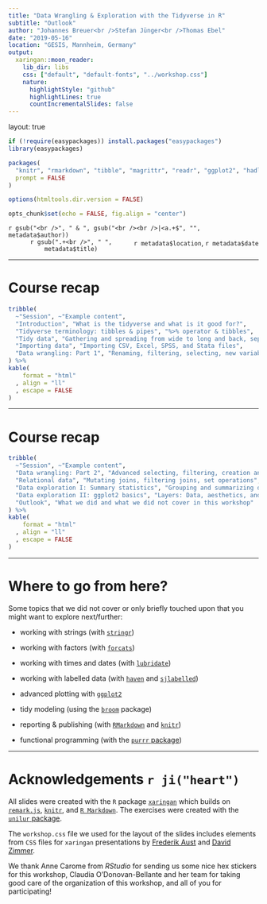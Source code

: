 ```yaml
---
title: "Data Wrangling & Exploration with the Tidyverse in R"
subtitle: "Outlook"
author: "Johannes Breuer<br />Stefan Jünger<br />Thomas Ebel"
date: "2019-05-16"
location: "GESIS, Mannheim, Germany"
output:
  xaringan::moon_reader:
    lib_dir: libs
    css: ["default", "default-fonts", "../workshop.css"]
    nature:
      highlightStyle: "github"
      highlightLines: true
      countIncrementalSlides: false
---
```

layout: true

```r
if (!require(easypackages)) install.packages("easypackages")
library(easypackages)

packages(
  "knitr", "rmarkdown", "tibble", "magrittr", "readr", "ggplot2", "hadley/emo",
  prompt = FALSE
)

options(htmltools.dir.version = FALSE)

opts_chunk$set(echo = FALSE, fig.align = "center")
```

<div class="my-footer">
  <div style="float: left;"><span>`r gsub("<br />", " & ", gsub("<br /><br />|<a.+$", "", metadata$author))`</span></div>
  <div style="float: right;"><span>`r metadata$location`, `r metadata$date`</span></div>
  <div style="text-align: center;"><span>`r gsub(".+<br />", " ", metadata$title)`</span></div>
  </div>
  
---

# Course recap

```r
tribble(
  ~"Session", ~"Example content", 
  "Introduction", "What is the tidyverse and what is it good for?",
  "Tidyverse terminology: tibbles & pipes", "%>% operator & tibbles",
  "Tidy data", "Gathering and spreading from wide to long and back, separating & uniting values",
  "Importing data", "Importing CSV, Excel, SPSS, and Stata files", 
  "Data wrangling: Part 1", "Renaming, filtering, selecting, new variables, recoding, missing values, arranging"
) %>% 
kable(
    format = "html"
  , align = "ll"
  , escape = FALSE
)
```



---

# Course recap

```r
tribble(
  ~"Session", ~"Example content", 
  "Data wrangling: Part 2", "Advanced selecting, filtering, creation and transformation of variables, strings and factors",
  "Relational data", "Mutating joins, filtering joins, set operations",
  "Data exploration I: Summary statistics", "Grouping and summarizing data",
  "Data exploration II: ggplot2 basics", "Layers: Data, aesthetics, and geoms",
  "Outlook", "What we did and what we did not cover in this workshop"
) %>% 
kable(
    format = "html"
  , align = "ll"
  , escape = FALSE
)
```

---

# Where to go from here?

Some topics that we did not cover or only briefly touched upon that you might want to explore next/further:

- working with strings (with [`stringr`](https://stringr.tidyverse.org/index.html))

- working with factors (with [`forcats`](https://forcats.tidyverse.org/))

- working with times and dates (with [`lubridate`](https://lubridate.tidyverse.org/))

- working with labelled data (with [`haven`](https://github.com/tidyverse/haven) and [`sjlabelled`](https://github.com/strengejacke/sjlabelled))

- advanced plotting with [`ggplot2`](https://ggplot2.tidyverse.org/)

- tidy modeling (using the [`broom`](https://github.com/tidymodels/broom) package)

- reporting & publishing (with [`RMarkdown`](https://rmarkdown.rstudio.com) and [`knitr`](http://yihui.name/knitr))

- functional programming (with the [`purrr` package](https://purrr.tidyverse.org/))

---

# Acknowledgements `r ji("heart")`

All slides were created with the `R` package [`xaringan`](https://github.com/yihui/xaringan) which builds on [`remark.js`](https://remarkjs.com), [`knitr`](http://yihui.name/knitr), and [`R Markdown`](https://rmarkdown.rstudio.com). The exercises were created with the [`unilur` package](https://github.com/koncina/unilur).  

The `workshop.css` file we used for the layout of the slides includes elements from `CSS` files for `xaringan` presentations by [Frederik Aust](https://github.com/crsh) and [David Zimmer](https://github.com/DavZim).  

We thank Anne Carome from *RStudio* for sending us some nice hex stickers for this workshop, Claudia O'Donovan-Bellante and her team for taking good care of the organization of this workshop, and all of you for participating!



